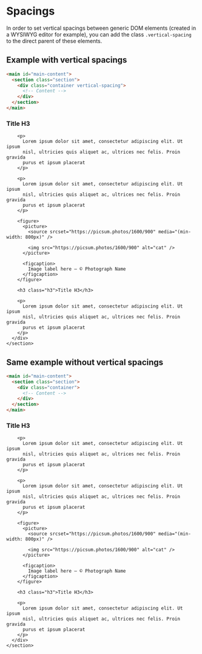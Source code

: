 
<Meta title="Layouts/Spacings" />

# Spacings

In order to set vertical spacings between generic DOM elements (created in a WYSIWYG editor for example), you can add the class `.vertical-spacing` to the direct parent of these elements.

## Example with vertical spacings

```html
<main id="main-content">
  <section class="section">
    <div class="container vertical-spacing">
      <!-- Content -->
    </div>
  </section>
</main>
```

<Canvas className="storybook-demo-spacings">
  <main id="main-content">
    <section class="section">
      <div class="container vertical-spacing">
        <h3 class="h3">Title H3</h3>

        <p>
          Lorem ipsum dolor sit amet, consectetur adipiscing elit. Ut ipsum
          nisl, ultricies quis aliquet ac, ultrices nec felis. Proin gravida
          purus et ipsum placerat
        </p>

        <p>
          Lorem ipsum dolor sit amet, consectetur adipiscing elit. Ut ipsum
          nisl, ultricies quis aliquet ac, ultrices nec felis. Proin gravida
          purus et ipsum placerat
        </p>

        <figure>
          <picture>
            <source srcset="https://picsum.photos/1600/900" media="(min-width: 800px)" />

            <img src="https://picsum.photos/1600/900" alt="cat" />
          </picture>

          <figcaption>
            Image label here — © Photograph Name
          </figcaption>
        </figure>

        <h3 class="h3">Title H3</h3>

        <p>
          Lorem ipsum dolor sit amet, consectetur adipiscing elit. Ut ipsum
          nisl, ultricies quis aliquet ac, ultrices nec felis. Proin gravida
          purus et ipsum placerat
        </p>
      </div>
    </section>
  </main>
</Canvas>

## Same example without vertical spacings

```html
<main id="main-content">
  <section class="section">
    <div class="container">
      <!-- Content -->
    </div>
  </section>
</main>
```

<Canvas className="storybook-demo-spacings">
  <main id="main-content">
    <section class="section">
      <div class="container">
        <h3 class="h3">Title H3</h3>

        <p>
          Lorem ipsum dolor sit amet, consectetur adipiscing elit. Ut ipsum
          nisl, ultricies quis aliquet ac, ultrices nec felis. Proin gravida
          purus et ipsum placerat
        </p>

        <p>
          Lorem ipsum dolor sit amet, consectetur adipiscing elit. Ut ipsum
          nisl, ultricies quis aliquet ac, ultrices nec felis. Proin gravida
          purus et ipsum placerat
        </p>

        <figure>
          <picture>
            <source srcset="https://picsum.photos/1600/900" media="(min-width: 800px)" />

            <img src="https://picsum.photos/1600/900" alt="cat" />
          </picture>

          <figcaption>
            Image label here — © Photograph Name
          </figcaption>
        </figure>

        <h3 class="h3">Title H3</h3>

        <p>
          Lorem ipsum dolor sit amet, consectetur adipiscing elit. Ut ipsum
          nisl, ultricies quis aliquet ac, ultrices nec felis. Proin gravida
          purus et ipsum placerat
        </p>
      </div>
    </section>
  </main>
</Canvas>
